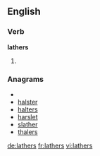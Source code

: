 ==English==

===Verb===
'''lathers'''

# {{third-person singular of|[[lather]]}}

===Anagrams===
* {{alphagram|aehlrst}}
* [[halster#English|halster]]
* [[halters#English|halters]]
* [[harslet#English|harslet]]
* [[slather#English|slather]]
* [[thalers#English|thalers]]

[[de:lathers]]
[[fr:lathers]]
[[vi:lathers]]